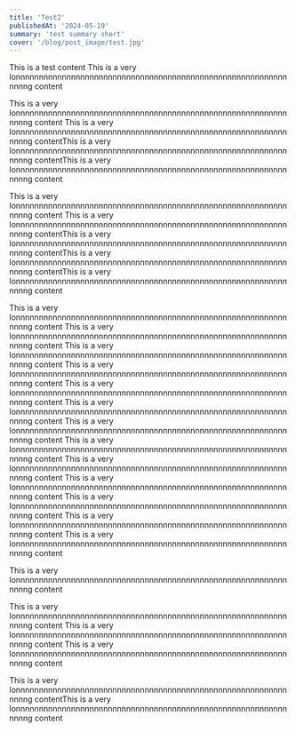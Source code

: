 ```yaml
---
title: 'Test2'
publishedAt: '2024-05-19'
summary: 'test summary short'
cover: '/blog/post_image/test.jpg'
---
```


This is a test content
This is a very lonnnnnnnnnnnnnnnnnnnnnnnnnnnnnnnnnnnnnnnnnnnnnnnnnnnnnnnnnnnnnnng content

This is a very lonnnnnnnnnnnnnnnnnnnnnnnnnnnnnnnnnnnnnnnnnnnnnnnnnnnnnnnnnnnnnnng content
This is a very lonnnnnnnnnnnnnnnnnnnnnnnnnnnnnnnnnnnnnnnnnnnnnnnnnnnnnnnnnnnnnnng contentThis is a very lonnnnnnnnnnnnnnnnnnnnnnnnnnnnnnnnnnnnnnnnnnnnnnnnnnnnnnnnnnnnnnng contentThis is a very lonnnnnnnnnnnnnnnnnnnnnnnnnnnnnnnnnnnnnnnnnnnnnnnnnnnnnnnnnnnnnnng content




This is a very lonnnnnnnnnnnnnnnnnnnnnnnnnnnnnnnnnnnnnnnnnnnnnnnnnnnnnnnnnnnnnnng content
This is a very lonnnnnnnnnnnnnnnnnnnnnnnnnnnnnnnnnnnnnnnnnnnnnnnnnnnnnnnnnnnnnnng contentThis is a very lonnnnnnnnnnnnnnnnnnnnnnnnnnnnnnnnnnnnnnnnnnnnnnnnnnnnnnnnnnnnnnng contentThis is a very lonnnnnnnnnnnnnnnnnnnnnnnnnnnnnnnnnnnnnnnnnnnnnnnnnnnnnnnnnnnnnnng contentThis is a very lonnnnnnnnnnnnnnnnnnnnnnnnnnnnnnnnnnnnnnnnnnnnnnnnnnnnnnnnnnnnnnng content



This is a very lonnnnnnnnnnnnnnnnnnnnnnnnnnnnnnnnnnnnnnnnnnnnnnnnnnnnnnnnnnnnnnng content
This is a very lonnnnnnnnnnnnnnnnnnnnnnnnnnnnnnnnnnnnnnnnnnnnnnnnnnnnnnnnnnnnnnng content
This is a very lonnnnnnnnnnnnnnnnnnnnnnnnnnnnnnnnnnnnnnnnnnnnnnnnnnnnnnnnnnnnnnng content
This is a very lonnnnnnnnnnnnnnnnnnnnnnnnnnnnnnnnnnnnnnnnnnnnnnnnnnnnnnnnnnnnnnng content
This is a very lonnnnnnnnnnnnnnnnnnnnnnnnnnnnnnnnnnnnnnnnnnnnnnnnnnnnnnnnnnnnnnng content
This is a very lonnnnnnnnnnnnnnnnnnnnnnnnnnnnnnnnnnnnnnnnnnnnnnnnnnnnnnnnnnnnnnng content
This is a very lonnnnnnnnnnnnnnnnnnnnnnnnnnnnnnnnnnnnnnnnnnnnnnnnnnnnnnnnnnnnnnng content
This is a very lonnnnnnnnnnnnnnnnnnnnnnnnnnnnnnnnnnnnnnnnnnnnnnnnnnnnnnnnnnnnnnng content
This is a very lonnnnnnnnnnnnnnnnnnnnnnnnnnnnnnnnnnnnnnnnnnnnnnnnnnnnnnnnnnnnnnng content
This is a very lonnnnnnnnnnnnnnnnnnnnnnnnnnnnnnnnnnnnnnnnnnnnnnnnnnnnnnnnnnnnnnng content
This is a very lonnnnnnnnnnnnnnnnnnnnnnnnnnnnnnnnnnnnnnnnnnnnnnnnnnnnnnnnnnnnnnng content
This is a very lonnnnnnnnnnnnnnnnnnnnnnnnnnnnnnnnnnnnnnnnnnnnnnnnnnnnnnnnnnnnnnng content
This is a very lonnnnnnnnnnnnnnnnnnnnnnnnnnnnnnnnnnnnnnnnnnnnnnnnnnnnnnnnnnnnnnng content

This is a very lonnnnnnnnnnnnnnnnnnnnnnnnnnnnnnnnnnnnnnnnnnnnnnnnnnnnnnnnnnnnnnng content

This is a very lonnnnnnnnnnnnnnnnnnnnnnnnnnnnnnnnnnnnnnnnnnnnnnnnnnnnnnnnnnnnnnng content
This is a very lonnnnnnnnnnnnnnnnnnnnnnnnnnnnnnnnnnnnnnnnnnnnnnnnnnnnnnnnnnnnnnng content
This is a very lonnnnnnnnnnnnnnnnnnnnnnnnnnnnnnnnnnnnnnnnnnnnnnnnnnnnnnnnnnnnnnng content






This is a very lonnnnnnnnnnnnnnnnnnnnnnnnnnnnnnnnnnnnnnnnnnnnnnnnnnnnnnnnnnnnnnng contentThis is a very lonnnnnnnnnnnnnnnnnnnnnnnnnnnnnnnnnnnnnnnnnnnnnnnnnnnnnnnnnnnnnnng content
